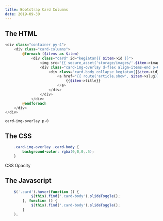 ```yaml
---
title: Bootstrap Card Columns
date: 2019-09-30
---
```


## The HTML
```php
<div class="container py-4">
    <div class="card-columns">
        @foreach ($items as $item)
            <div class="card" id="kegiatan{{ $item->id }}">
                <img src="{{ secure_asset('storage/images/'.$item->image) }}" class="card-img-top"> 
                <div class="card-img-overlay d-flex align-items-end p-0">
                    <div class="card-body collapse kegiatan{{$item->id}}">
                        <a href="{{ route('article.show', $item->slug)}}" class="text-white">
                            {{$item->title}}
                        </a>
                    </div>
                </div>   
            </div>
        @endforeach
    </div>
</div>
```
`card-img-overlay p-0`

## The CSS
```css
    .card-img-overlay .card-body {
        background-color: rgba(0,0,0,.5);
    }
```
CSS Opacity

## The Javascript
```javascript
    $('.card').hover(function () {
            $(this).find('.card-body').slideToggle();
        }, function () {
            $(this).find('.card-body').slideToggle();
        }
    );
```


